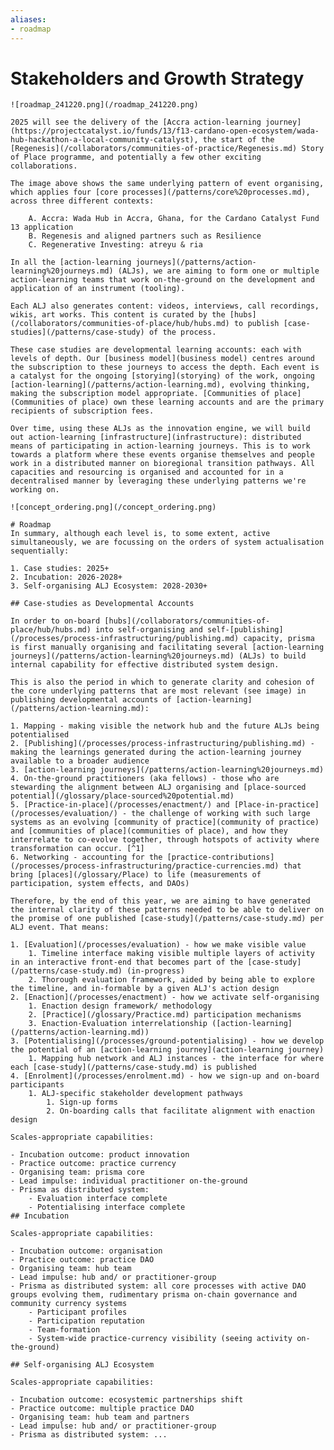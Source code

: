 ```yaml
---
aliases: 
- roadmap
---
```



# Stakeholders and Growth Strategy

<PageGate requiredPassword="r0admap_secret">

	![roadmap_241220.png](/roadmap_241220.png)

	2025 will see the delivery of the [Accra action-learning journey](https://projectcatalyst.io/funds/13/f13-cardano-open-ecosystem/wada-hub-hackathon-a-local-community-catalyst), the start of the [Regenesis](/collaborators/communities-of-practice/Regenesis.md) Story of Place programme, and potentially a few other exciting collaborations. 

	The image above shows the same underlying pattern of event organising, which applies four [core processes](/patterns/core%20processes.md), across three different contexts:

		A. Accra: Wada Hub in Accra, Ghana, for the Cardano Catalyst Fund 13 application
		B. Regenesis and aligned partners such as Resilience
		C. Regenerative Investing: atreyu & ria

	In all the [action-learning journeys](/patterns/action-learning%20journeys.md) (ALJs), we are aiming to form one or multiple action-learning teams that work on-the-ground on the development and application of an instrument (tooling). 

	Each ALJ also generates content: videos, interviews, call recordings, wikis, art works. This content is curated by the [hubs](/collaborators/communities-of-place/hub/hubs.md) to publish [case-studies](/patterns/case-study) of the process. 

	These case studies are developmental learning accounts: each with levels of depth. Our [business model](business model) centres around the subscription to these journeys to access the depth. Each event is a catalyst for the ongoing [storying](storying) of the work, ongoing [action-learning](/patterns/action-learning.md), evolving thinking, making the subscription model appropriate. [Communities of place](Communities of place) own these learning accounts and are the primary recipients of subscription fees. 

	Over time, using these ALJs as the innovation engine, we will build out action-learning [infrastructure](infrastructure): distributed means of participating in action-learning journeys. This is to work towards a platform where these events organise themselves and people work in a distributed manner on bioregional transition pathways. All capacities and resourcing is organised and accounted for in a decentralised manner by leveraging these underlying patterns we're working on.

	![concept_ordering.png](/concept_ordering.png)

	# Roadmap
	In summary, although each level is, to some extent, active simultaneously, we are focussing on the orders of system actualisation sequentially:

	1. Case studies: 2025+
	2. Incubation: 2026-2028+
	3. Self-organising ALJ Ecosystem: 2028-2030+

	## Case-studies as Developmental Accounts

	In order to on-board [hubs](/collaborators/communities-of-place/hub/hubs.md) into self-organising and self-[publishing](/processes/process-infrastructuring/publishing.md) capacity, prisma is first manually organising and facilitating several [action-learning journeys](/patterns/action-learning%20journeys.md) (ALJs) to build internal capability for effective distributed system design. 

	This is also the period in which to generate clarity and cohesion of the core underlying patterns that are most relevant (see image) in publishing developmental accounts of [action-learning](/patterns/action-learning.md):

	1. Mapping - making visible the network hub and the future ALJs being potentialised
	2. [Publishing](/processes/process-infrastructuring/publishing.md) - making the learnings generated during the action-learning journey available to a broader audience
	3. [action-learning journeys](/patterns/action-learning%20journeys.md)
	4. On-the-ground practitioners (aka fellows) - those who are stewarding the alignment between ALJ organising and [place-sourced potential](/glossary/place-sourced%20potential.md)
	5. [Practice-in-place](/processes/enactment/) and [Place-in-practice](/processes/evaluation/) - the challenge of working with such large systems as an evolving [community of practice](community of practice) and [communities of place](communities of place), and how they interrelate to co-evolve together, through hotspots of activity where transformation can occur. [^1]
	6. Networking - accounting for the [practice-contributions](/processes/process-infrastructuring/practice-currencies.md) that bring [places](/glossary/Place) to life (measurements of participation, system effects, and DAOs)

	Therefore, by the end of this year, we are aiming to have generated the internal clarity of these patterns needed to be able to deliver on the promise of one published [case-study](/patterns/case-study.md) per ALJ event. That means:

	1. [Evaluation](/processes/evaluation) - how we make visible value
		1. Timeline interface making visible multiple layers of activity in an interactive front-end that becomes part of the [case-study](/patterns/case-study.md) (in-progress)
		2. Thorough evaluation framework, aided by being able to explore the timeline, and in-formable by a given ALJ's action design
	2. [Enaction](/processes/enactment) - how we activate self-organising
		1. Enaction design framework/ methodology
		2. [Practice](/glossary/Practice.md) participation mechanisms
		3. Enaction-Evaluation interrelationship ([action-learning](/patterns/action-learning.md))
	3. [Potentialising](/processes/ground-potentialising) - how we develop the potential of an [action-learning journey](action-learning journey)
		1. Mapping hub network and ALJ instances - the interface for where each [case-study](/patterns/case-study.md) is published
	4. [Enrolment](/processes/enrolment.md) - how we sign-up and on-board participants
		1. ALJ-specific stakeholder development pathways
			1. Sign-up forms
			2. On-boarding calls that facilitate alignment with enaction design

	Scales-appropriate capabilities: 

	- Incubation outcome: product innovation
	- Practice outcome: practice currency
	- Organising team: prisma core
	- Lead impulse: individual practitioner on-the-ground
	- Prisma as distributed system: 
		- Evaluation interface complete
		- Potentialising interface complete
	## Incubation

	Scales-appropriate capabilities: 

	- Incubation outcome: organisation
	- Practice outcome: practice DAO
	- Organising team: hub team
	- Lead impulse: hub and/ or practitioner-group
	- Prisma as distributed system: all core processes with active DAO groups evolving them, rudimentary prisma on-chain governance and community currency systems
		- Participant profiles
		- Participation reputation
		- Team-formation
		- System-wide practice-currency visibility (seeing activity on-the-ground)

	## Self-organising ALJ Ecosystem

	Scales-appropriate capabilities: 

	- Incubation outcome: ecosystemic partnerships shift
	- Practice outcome: multiple practice DAO
	- Organising team: hub team and partners
	- Lead impulse: hub and/ or practitioner-group
	- Prisma as distributed system: ...

</PageGate>
